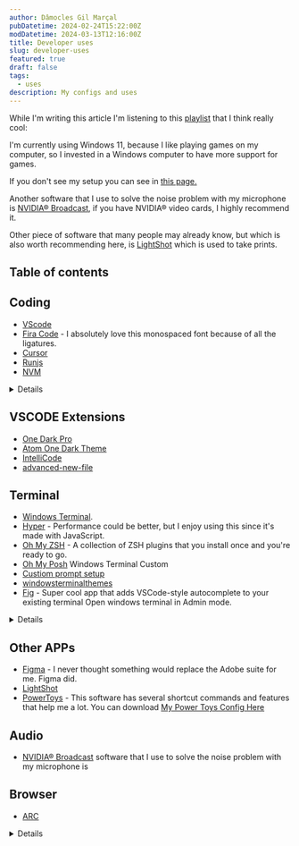 ```yaml
---
author: Dâmocles Gil Marçal
pubDatetime: 2024-02-24T15:22:00Z
modDatetime: 2024-03-13T12:16:00Z
title: Developer uses
slug: developer-uses
featured: true
draft: false
tags:
  - uses
description: My configs and uses
---
```


While I'm writing this article I'm listening to this <a href="https://open.spotify.com/playlist/37i9dQZEVXcO5uK13GHDon?si=53cc416a7e364bd6" target="blank">playlist</a> that I think really cool:

I'm currently using Windows 11, because I like playing games on my computer, so I invested in a Windows computer to have more support for games.

If you don't see my setup you can see in [this page.](/setup)

Another software that I use to solve the noise problem with my microphone is [NVIDIA® Broadcast](https://www.nvidia.com/pt-br/geforce/broadcasting/broadcast-app/), if you have NVIDIA® video cards, I highly recommend it.

Other piece of software that many people may already know, but which is also worth recommending here, is [LightShot](https://app.prntscr.com/pt-br/download.html) which is used to take prints.

## Table of contents

## Coding

- [VScode](https://code.visualstudio.com/)
- [Fira Code](https://github.com/tonsky/FiraCode) - I absolutely love this monospaced font because of all the ligatures.
- [Cursor](https://google.com.br)
- [Runjs](https://runjs.app/)
- [NVM](https://github.com/coreybutler/nvm-windows/releases)

<details className="!cursor-default !select-auto">
<div className="w-full max-w-3xl">
<summary>My vscode configs</summary>

1. `settings.json`

```json
{
  // "typescript.tsdk": "node_modules/.pnpm/typescript@5.0.4/node_modules/typescript/lib",
  "typescript.enablePromptUseWorkspaceTsdk": true,
  "editor.codeActionsOnSave": {
    "source.fixAll.eslint": "explicit",
    "source.organizeImports": "never",
    "source.fixAll": "explicit"
  },
  "eslint.enable": true,
  "eslint.format.enable": true,
  "editor.formatOnSave": true,
  "editor.fontFamily": "SpaceMono Nerd Font",
  "json.format.enable": false,
  "editor.defaultFormatter": "esbenp.prettier-vscode",
  "[typescript]": {
    "editor.defaultFormatter": "esbenp.prettier-vscode"
  },
  "[typescriptreact]": {
    "editor.defaultFormatter": "esbenp.prettier-vscode"
  },
  "[mdx]": {
    "editor.defaultFormatter": "unifiedjs.vscode-mdx"
  },
  "[snippets]": {
    "editor.defaultFormatter": "esbenp.prettier-vscode"
  },
  "[astro]": {
    "editor.defaultFormatter": "astro-build.astro-vscode"
  },
  "[javascript]": {
    "editor.defaultFormatter": "esbenp.prettier-vscode"
  },
  "[css]": {
    "editor.defaultFormatter": "esbenp.prettier-vscode"
  },
  "files.exclude": {
    ".next": false
  },
  "typescript.tsdk": "node_modules/typescript/lib",
  "cSpell.words": ["Dâmocles", "Marçal"]
}
```

2. `keybindings.json`

```json
[
  {
    "key": "ctrl+shift+s",
    "command": "saveAll"
  },
  {
    "key": "ctrl+k s",
    "command": "-saveAll"
  }
]
```

3. `damoclesgil.code-snippets`

````json
{
  "Frontmatter": {
    "scope": "markdown",
    "prefix": "frontmatter",
    "body": [
      "---",
      "author: $1",
      "pubDatetime: $CURRENT_YEAR-$CURRENT_MONTH-${CURRENT_DATE}T$CURRENT_HOUR:$CURRENT_MINUTE:$CURRENT_SECOND.000$CURRENT_TIMEZONE_OFFSET",
      "modDatetime: $3",
      "title: $4",
      "featured: ${5|false,true|}",
      "draft: ${6|true,false|}",
      "tags:",
      "  - $7",
      "description: $8",
      "---"
    ],
    "description": "Adds the frontmatter block for the AstroPaper Blog post"
  },
  "Blog Template": {
    "scope": "markdown",
    "prefix": "template",
    "body": [
      "${1:frontmatter}",
      "",
      "${2: Introductory Sentence}",
      "",
      "## Table of contents",
      "",
      "## ${3: heading 1}"
    ],
    "description": "Adds the template for the AstroPaper Blog post. You will need to trigger the snippet modal on the 'frontmatter' line to insert the other snipper."
  },
  "damoclesgilName": {
    "prefix": "dg",
    "body": ["Dâmocles Gil Marçal $1"],
    "description": "My name"
  },
  "ParagraphWithBlockOfCode": {
    "prefix": "###",
    "body": [
      "",
      "### ${1}",
      "",
      "${2}",
      "",
      "```javascript",
      "${3}",
      "```",
      ""
    ],
    "description": "Item Post with block of code",
    "scope": "markdown"
  }
}
````

</div>
</details>

## VSCODE Extensions

- [One Dark Pro](https://marketplace.visualstudio.com/items?itemName=zhuangtongfa.Material-theme)
- [Atom One Dark Theme](https://marketplace.visualstudio.com/items?itemName=akamud.vscode-theme-onedark)
- [IntelliCode](https://marketplace.visualstudio.com/items?itemName=VisualStudioExptTeam.vscodeintellicode)
- [advanced-new-file](https://marketplace.visualstudio.com/items?itemName=patbenatar.advanced-new-file)

## Terminal

- [Windows Terminal](https://apps.microsoft.com/detail/9n0dx20hk701?hl=pt-br&gl=BR).
- [Hyper](https://hyper.is/) - Performance could be better, but I enjoy using this since it's made with JavaScript.
- [Oh My ZSH](https://ohmyz.sh/) - A collection of ZSH plugins that you install once and you're ready to go.
- [Oh My Posh](https://ohmyposh.dev/) Windows Terminal Custom
- [Custiom prompt setup](https://learn.microsoft.com/en-us/windows/terminal/tutorials/custom-prompt-setup)
- [windowsterminalthemes](https://windowsterminalthemes.dev/)
- [Fig](http://fig.io/) - Super cool app that adds VSCode-style autocomplete to your existing terminal
  Open windows terminal in Admin mode.

<details class="!cursor-default !select-auto">
<div className="w-full max-w-3xl">

{" "}

<summary>My terminal Configs</summary>
<img
  className="m-0"
  width="750"
  src="/assets/images/theme-windows-terminal.png"
  alt="Theme Windows VSCODE"
/>

### How to install oh my posh

```sh
Set-ExecutionPolicy RemoteSigned
```

```sh
winget install JanDeDobbeleer.OhMyPosh -s winget

oh-my-posh init pwsh --config ~/jandedobbeleer.omp.json | Invoke-Expression

New-Item -Path $PROFILE -Type File -Force

Install-Module PSReadLine -Force

Set-PSReadLineOption -PredictionSource History
Set-PSReadLineOption -PredictionViewStyle ListView
```

After that it will create a file in the folder `C:\Users\usuario\Documents\WindowsPowerShell\Microsoft.PowerShell_profile.ps1`

Then just open this file and add the theme you want:

> My Custom file Microsoft.PowerShell_profile.ps1

```sh
& ([ScriptBlock]::Create((oh-my-posh init pwsh --config "C:\Users\usuario\Documents\WindowsPowerShell\my-themes\damocles-gil.omp.json" --print) -join "`n"))

Function loryPath {Set-Location -Path C:\Users\usuario\Documents\Desenvolvimento\front-loryartcroche}
Function loryApiPath {Set-Location -Path C:\Users\usuario\Documents\Desenvolvimento\api-loryartcroche}
Function folhaPath {Set-Location -Path C:\Users\usuario\Documents\Calculato\folha-frontend}
Function empregadorPath {Set-Location -Path C:\Users\usuario\Documents\Calculato\empregador-frontend}
Function damoclesgilwebsitePath {Set-Location -Path C:\Users\usuario\Documents\Desenvolvimento\damoclesgil.com.br}
Function ohMyPoshThemesPath {Set-Location -Path C:\Users\usuario\AppData\Local\Programs\oh-my-posh\themes}
Function removeNodeModulesFolder {Remove-Item .\node_modules\}
Function openExplorerFolder {explorer.exe .}
Function devPath {npm run dev}

Set-Alias -Name lory -Value loryPath
Set-Alias -Name loryapi -Value loryApiPath
Set-Alias -Name damoclesgil.com.br -Value damoclesgilwebsitePath
Set-Alias -Name folha -Value folhaPath
Set-Alias -Name empregador -Value empregadorPath
Set-Alias -Name rmNodeModules -Value removeNodeModulesFolder
Set-Alias -Name open -Value openExplorerFolder
Set-Alias -Name dev -Value devPath
Set-PSReadLineOption -PredictionSource History
Set-PSReadLineOption -PredictionViewStyle ListView
```

Then install the font to make the icons work with the terminal in administrator mode.

```sh
oh-my-posh font install

```

My custom theme oh-my-posh <a href="/assets/files/damocles-gil.omp.json" download="damocles-gil.omp.json">damocles-gil.omp.json</a>

```json
{
  "$schema": "https://raw.githubusercontent.com/JanDeDobbeleer/oh-my-posh/main/themes/schema.json",
  "blocks": [
    {
      "alignment": "left",
      "segments": [
        {
          "foreground": "#005CFF",
          "properties": {
            "style": "folder"
          },
          "style": "plain",
          "template": "{{ .Path }} ",
          "type": "path"
        },
        {
          "foreground": "#F141A8",
          "properties": {
            "branch_icon": "\ue0a0 "
          },
          "style": "plain",
          "template": "<#F3EFF5>|</> {{ .HEAD }}{{if .BranchStatus }} {{ .BranchStatus }}{{ end }}{{ if .Working.Changed }} \uf044 {{ .Working.String }}{{ end }}{{ if and (.Working.Changed) (.Staging.Changed) }} |{{ end }}{{ if .Staging.Changed }} \uf046 {{ .Staging.String }}{{ end }} ",
          "type": "git"
        },

        {
          "foreground": "#026e00",
          "properties": {
            "fetch_version": true
          },
          "style": "plain",
          "template": "<#F3EFF5>|</> \ue718 {{ .Full }} ",
          "type": "node"
        }
      ],
      "type": "prompt"
    },
    {
      "alignment": "left",
      "newline": true,
      "segments": [
        {
          "foreground": "#FFE45E",
          "style": "plain",
          "template": "\u276f ",
          "type": "text"
        }
      ],
      "type": "prompt"
    }
  ],
  "version": 2
}
```

1. `settings.json` Windows Terminal

```json
{
  "copyFormatting": "none",
  "copyOnSelect": false,
  "defaultProfile": "{61c54bbd-c2c6-5271-96e7-009a87ff44bf}",
  "language": "pt-BR",
  "launchMode": "default",
  "newTabMenu": [
    {
      "type": "remainingProfiles"
    }
  ],
  "profiles": {
    "defaults": {
      "colorScheme": "Ayu Mirage"
    },
    "list": [
      {
        "adjustIndistinguishableColors": "always",
        "font": {
          "face": "FiraCode Nerd Font Mono",
          "size": 11.0
        },
        "commandline": "%SystemRoot%\\System32\\WindowsPowerShell\\v1.0\\powershell.exe -nologo",
        "guid": "{61c54bbd-c2c6-5271-96e7-009a87ff44bf}",
        "hidden": false,
        "intenseTextStyle": "all",
        "name": "damoclesgil",
        "opacity": 80,
        "experimental.retroTerminalEffect": false,
        "suppressApplicationTitle": true,
        "antialiasingMode": "grayscale",
        "colorScheme": "Ayu Mirage",
        "startingDirectory": "D:\\",
        "tabTitle": "Dâmocles Gil",
        "useAcrylic": true
      }
    ]
  },
  "schemes": [
    {
      "name": "Ayu Mirage",
      "background": "#1F2430",
      "black": "#191E2A",
      "blue": "#6DCBFA",
      "brightBlack": "#686868",
      "brightBlue": "#73D0FF",
      "brightCyan": "#95E6CB",
      "brightGreen": "#BAE67E",
      "brightPurple": "#D4BFFF",
      "brightRed": "#F28779",
      "brightWhite": "#FFFFFF",
      "brightYellow": "#FFD580",
      "cursorColor": "#FFCC66",
      "cyan": "#90E1C6",
      "foreground": "#CBCCC6",
      "green": "#A6CC70",
      "purple": "#CFBAFA",
      "red": "#ED8274",
      "selectionBackground": "#33415E",
      "white": "#C7C7C7",
      "yellow": "#FAD07B"
    }
  ],
  "tabWidthMode": "equal",
  "themes": ["dark"],
  "useAcrylicInTabRow": true,
  "windowingBehavior": "useAnyExisting"
}
```

</div>
</details>

## Other APPs

- [Figma](https://figma.com/) - I never thought something would replace the Adobe suite for me. Figma did.
- [LightShot](https://app.prntscr.com/pt-br/download.html)
- [PowerToys](https://github.com/microsoft/PowerToys/releases) - This software has several shortcut commands and features that help me a lot. You can download <a href="/assets/files/dg_settings_PowerToys.zip" download="dg_settings_PowerToys.zip">My Power Toys Config Here</a>

## Audio

- [NVIDIA® Broadcast](https://www.nvidia.com/pt-br/geforce/broadcasting/broadcast-app/) software that I use to solve the noise problem with my microphone is

## Browser

- [ARC](https://arc.net/)

<details className="!cursor-default !select-auto">
<div className="w-full max-w-3xl">
<summary className="mt-2"> Other Tips</summary>

My configs shortcuts with keyboard: [K68 2.4G Bluetooth/Wireless Ziyoulang](https://pt.aliexpress.com/item/1005005738622480.html?spm=a2g0o.order_list.order_list_main.36.62b2caa4VJHZsG&gatewayAdapt=glo2bra)

![Power Toys Configs Keyboard](@assets/images/keyboard_manager_powerToys.png)

> Install `npm` after install `node`

```cli
 npm install -g npm
 npm install -g npm-check-updates
```

> Update libraries with ncu

```
ncu -u
npm i
```

## Git Config list

```
git config --global --edit
git config --global core.editor "code"
git config --global user.name damoclesgil
git config --global user.email damoclesgil@gmail.com
```

</div>
</details>
